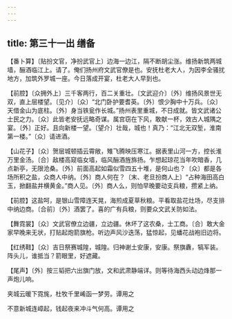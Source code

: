 ```yaml
---
---
---
```

title: 第三十一出 缮备
---

【番卜算】〔贴扮文官，净扮武官上〕边海一边江，隔不断胡尘涨。维扬新筑两城墙，酾酒临江上。请了。俺们扬州府文武官僚是也。安抚杜老大人，为因李全骚扰地方，加筑外罗城一座。今日落成开宴，杜老大人早到也。

【前腔】〔众拥外上〕三千客两行，百二关重壮。〔文武迎介〕〔外〕维扬风景世无双，直上层楼望。〔见介〕〔众〕“北门卧护要耆英。〔外〕恨少胸中十万兵。〔众〕天借金山为底柱。〔外〕身当铁瓮作长城。”扬州表里重城，不日成就。皆文武诸公士民之力。〔众〕此皆老安抚远略奇谋。属宫窃在下风，敢献一杯，效古人城隅之宴。〔外〕正好。且向新楼一望。〔望介〕壮哉，城也！真乃：“江北无双堑，淮南第一楼。”〔众〕请进酒。

【山花子】〔众〕贺层城顿插云霄敞，雉飞腾映压寒江。据表里山河一方，控长淮万里金汤。〔合〕敌楼高窥临女墙，临风酾酒旌旆扬。乍想起琼花当年吹暗香，几点新亭，无限沧桑。〔外〕前面高起如霜似雪四五十堆，是何山也？〔众〕都是各场所积之盐，众商人中纳。〔外〕商人何在？〔末、老旦扮商人上〕“占种海田高白玉，掀翻盐井横黄金。”商人见。〔外〕商人么，则怕早晚要动支兵粮，攒紧上纳。

【前腔】这盐呵，是银山雪障连天晃，海煎成夏草秋粮。平看取盐花灶场，尽支排中纳边商。〔合前〕〔外〕酒罢了。喜的广有兵粮，则要众文武关防如法。

【舞霓裳】〔众〕文武官僚立边疆，立边疆。休坏了这农桑，士工商。〔合〕敢大金家早晚来无状，打贴起炮箭旗枪。听边声风沙迭荡，猛惊起，见蟠花战袍旧边将。

【红绣鞋】〔众〕吉日祭赛城隍，城隍。归神谢土安康，安康。祭旗纛，犒军装。阵头儿，谁抵当？箭眼里，好遮藏。

【尾声】〔外〕按三韬把六出旗门放，文和武肃静端详。则等待海西头动边烽那一声炮儿响。

夹城云暖下霓旄，杜牧千里崤函一梦劳。谭用之

不意新城连嶂起，钱起夜来冲斗气何高。谭用之

